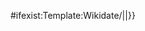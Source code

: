 <includeonly>{{{{{subst|}}}#ifexist:Template:Wikidate/{{{1|x}}}|{{Wikidate/{{{1|x}}}|{{{2|}}}}}|{{Wikidate/x}}}}</includeonly><noinclude>{{doc
|content=包含{{tlc|wikidate/*}}多个模板，将第一个参数传入的日期或者当前日期格式化为页面名中使用的格式。

其中*为：

; ymd
: 年月日
; ym
: 年月
; yw
: 年周
; md
: 月日
也可以這樣使用：{{tlx|Wikidate|上面的代碼|日期}}<br>
不過錯誤會返回錯誤代碼：{{Wikidate/x}}
{{TemplateData_header}}
<templatedata>
{
	"params": {
		"1": {
			"description": "要引用的子頁面，有四種－ymd ：年月日； ym： 年月 ；yw ：年周； md： 月日",
			"example": "ymd",
			"type": "content",
			"default": "x",
			"required": true
		},
		"2": {
			"description": "帶入轉換的日期",
			"example": "20190125",
			"type": "date",
			"default": "當前時間"
		},
		"subst": {
			"description": "替換引用",
			"example": "subst:",
			"type": "content",
			"default": "x",
			"deprecated": true
		}
	},
	"description": "第一個參數決定調用哪個子模板，將第二個參數傳入的日期或者當前日期格式化為頁面名中使用的格式。",
	"format": "inline"
}
</templatedata>}}</noinclude>